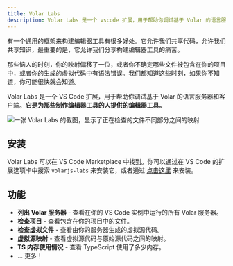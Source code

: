 ```yaml
---
title: Volar Labs
description: Volar Labs 是一个 vscode 扩展，用于帮助你调试基于 Volar 的语言服务器和客户端。
---
```


有一个通用的框架来构建编辑器工具有很多好处。它允许我们共享代码，允许我们共享知识，最重要的是，它允许我们分享构建编辑器工具的痛苦。

那些恼人的时刻，你的映射偏移了一位，或者你不确定哪些文件被包含在你的项目中，或者你的生成的虚拟代码中有语法错误。我们都知道这些时刻，如果你不知道，你可能很快就会知道。

Volar Labs 是一个 VS Code 扩展，用于帮助你调试基于 Volar 的语言服务器和客户端。**它是为那些制作编辑器工具的人提供的编辑器工具。**

![一张 Volar Labs 的截图，显示了正在检查的文件不同部分之间的映射](../core-concepts/volar-labs-1.png)

## 安装

Volar Labs 可以在 VS Code Marketplace 中找到。你可以通过在 VS Code 的扩展选项卡中搜索 `volarjs-labs` 来安装它，或者通过 [点击这里](https://marketplace.visualstudio.com/items?itemName=johnsoncodehk.volarjs-labs) 来安装。

## 功能

- **列出 Volar 服务器** - 查看在你的 VS Code 实例中运行的所有 Volar 服务器。
- **检查项目** - 查看包含在你的项目中的文件。
- **检查虚拟文件** - 查看由你的服务器生成的虚拟源代码。
- **虚拟源映射** - 查看虚拟源代码与原始源代码之间的映射。
- **TS 内存使用情况** - 查看 TypeScript 使用了多少内存。
- ... 更多！

